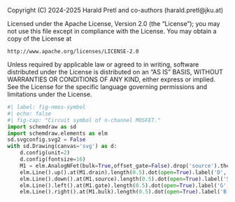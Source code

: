 ::: {.content-hidden}
Copyright (C) 2024-2025 Harald Pretl and co-authors (harald.pretl@jku.at)

Licensed under the Apache License, Version 2.0 (the "License");
you may not use this file except in compliance with the License.
You may obtain a copy of the License at

    http://www.apache.org/licenses/LICENSE-2.0

Unless required by applicable law or agreed to in writing, software
distributed under the License is distributed on an "AS IS" BASIS,
WITHOUT WARRANTIES OR CONDITIONS OF ANY KIND, either express or implied.
See the License for the specific language governing permissions and
limitations under the License.
:::

```python
#| label: fig-nmos-symbol
#| echo: false
#| fig-cap: "Circuit symbol of n-channel MOSFET."
import schemdraw as sd
import schemdraw.elements as elm
sd.svgconfig.svg2 = False
with sd.Drawing(canvas='svg') as d:
    d.config(unit=2)
    d.config(fontsize=16)
    M1 = elm.AnalogNFet(bulk=True,offset_gate=False).drop('source').theta(0).reverse()
    elm.Line().up().at(M1.drain).length(0.5).dot(open=True).label('D', 'right')
    elm.Line().down().at(M1.source).length(0.5).dot(open=True).label('S', 'left')
    elm.Line().left().at(M1.gate).length(0.5).dot(open=True).label('G', 'left')
    elm.Line().right().at(M1.bulk).length(0.5).dot(open=True).label('B', 'right')
```
